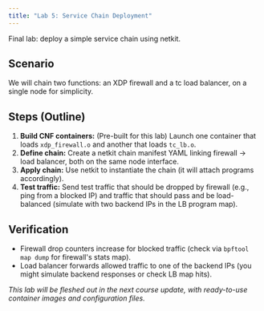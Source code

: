 ```yaml
---
title: "Lab 5: Service Chain Deployment"
---
```


Final lab: deploy a simple service chain using netkit.

## Scenario

We will chain two functions: an XDP firewall and a tc load balancer, on a single node for simplicity.

## Steps (Outline)

1. **Build CNF containers:** (Pre-built for this lab) Launch one container that loads `xdp_firewall.o` and another that loads `tc_lb.o`.
2. **Define chain:** Create a netkit chain manifest YAML linking firewall -> load balancer, both on the same node interface.
3. **Apply chain:** Use netkit to instantiate the chain (it will attach programs accordingly).
4. **Test traffic:** Send test traffic that should be dropped by firewall (e.g., ping from a blocked IP) and traffic that should pass and be load-balanced (simulate with two backend IPs in the LB program map).

## Verification

- Firewall drop counters increase for blocked traffic (check via `bpftool map dump` for firewall's stats map).
- Load balancer forwards allowed traffic to one of the backend IPs (you might simulate backend responses or check LB map hits).

*This lab will be fleshed out in the next course update, with ready-to-use container images and configuration files.*